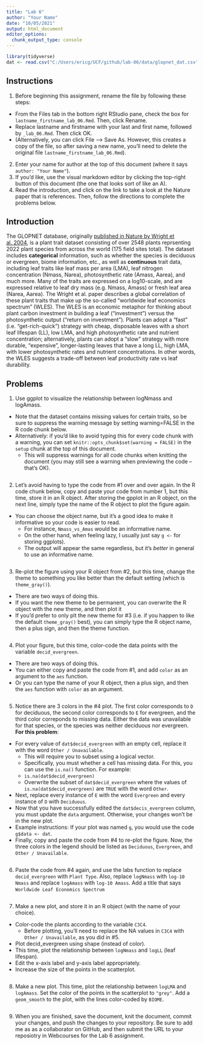 ```yaml
---
title: "Lab 6"
author: "Your Name"
date: "10/05/2021"
output: html_document
editor_options: 
  chunk_output_type: console
---
```


```r
library(tidyverse)
dat <- read.csv("C:/Users/ericg/UCF/github/lab-06/data/glopnet_dat.csv", na.strings="")
```

## Instructions

1. Before beginning this assignment, rename the file by following these steps:
  - From the Files tab in the bottom right RStudio pane, check the box for `lastname_firstname_lab_06.Rmd`. Then, click Rename.
  - Replace lastname and firstname with your last and first name, followed by `_lab_06.Rmd`. Then click OK.
  - (Alternatively, you can click File --> Save As. However, this creates a copy of the file, so after saving a new name, you'll need to delete the original file `lastname_firstname_lab_06.Rmd`).
2. Enter your name for author at the top of this document (where it says `author: "Your Name"`).
3. If you'd like, use the visual markdown editor by clicking the top-right button of this document (the one that looks sort of like an A).
4. Read the introduction, and click on the link to take a look at the Nature paper that is references. Then, follow the directions to complete the problems below.

## Introduction

The GLOPNET database, originally [published in Nature by Wright et al. 2004](https://www.nature.com/articles/nature02403), is a plant trait dataset consisting of over 2548 plants reprsenting 2022 plant species from across the world (175 field sites total). The dataset includes **categorical** information, such as whether the species is deciduous or evergreen, biome information, etc., as well as **continuous** trait data, including leaf traits like leaf mass per area (LMA), leaf nitrogen concentration (Nmass, Narea), photosynthetic rate (Amass, Aarea), and much more. Many of the traits are expressed on a log10-scale, and are expressed relative to leaf dry mass (e.g. Nmass, Amass) or fresh leaf area (Narea, Aarea). The Wright et al. paper describes a global correlation of these plant traits that make up the so-called "worldwide leaf economics spectrum" (WLES). The WLES is an economic metaphor for thinking about plant carbon investment in building a leaf ("investment") versus the photosynthetic output ("return on investment"). Plants can adopt a "fast" (i.e. "get-rich-quick") strategy with cheap, disposable leaves with a short leaf lifespan (LL), low LMA, and high photosynthetic rate and nutrient concentration; alternatively, plants can adopt a "slow" strategy with more durable, "expensive", longer-lasting leaves that have a long LL, high LMA, with lower photosynthetic rates and nutrient concentrations. In other words, the WLES suggests a trade-off between leaf productivity rate vs leaf durability.

## Problems

1. Use ggplot to visualize the relationship between logNmass and logAmass.

- Note that the dataset contains missing values for certain traits, so be sure to suppress the warning message by setting warning=FALSE in the R code chunk below.
- Alternatively: if you'd like to avoid typing this for every code chunk with a warning, you can set `knitr::opts_chunk$set(warning = FALSE)` in the `setup` chunk at the top of this document.
  - This will suppress warnings for all code chunks when knitting the document (you may still see a warning when previewing the code -- that's OK).

```r

```

2. Let's avoid having to type the code from #1 over and over again. In the R code chunk below, copy and paste your code from number 1, but this time, store it in an R object. After storing the gpplot in an R object, on the next line, simply type the name of the R object to plot the figure again.

- You can choose the object name, but it's a good idea to make it informative so your code is easier to read.
  - For instance, `Nmass_vs_Amas` would be an informative name.
  - On the other hand, when feeling lazy, I usually just say `g <- ` for storing ggplots).
  - The output will appear the same regardless, but it's *better* in general to use an informative name.
  
```r

```

3. Re-plot the figure using your R object from #2, but this time, change the theme to something you like better than the default setting (which is `theme_gray()`).

- There are two ways of doing this.
 - If you want the new theme to be permanent, you can overwrite the R object with the new theme, and then plot it
 - If you'd prefer to only plt the new theme for #3 (i.e. if you happen to like the default `theme_gray()` best), you can simply type the R object name, then a plus sign, and then the theme function.

```r

```

4. Plot your figure, but this time, color-code the data points with the variable `decid_evergreen`.

- There are two ways of doing this.
 - You can either copy and paste the code from #1, and add `color` as an argument to the `aes` function.
 - Or you can type the name of your R object, then a plus sign, and then the `aes` function with `color` as an argument.
```r

```

5. Notice there are 3 colors in the #4 plot. The first color corresponds to `D` for deciduous, the second color corresponds to `E` for evergreen, and the third color correponds to missing data. Either the data was unavailable for that species, or the species was neither deciduous nor evergreen. **For this problem**:

- For every value of `dat$decid_evergreen` with an empty cell, replace it with the word `Other / Unavailable`.
  - This will require you to subset using a logical vector.
  - Specifically, you must whether a cell has missing data. For this, you can use the `is.na()` function. For example:
   - `is.na(dat$decid_evergreen)`
  - Overwrite the subset of `dat$decid_evergreen` where the values of `is.na(dat$decid_evergreen)` are `TRUE` with the word `Other`.
- Next, replace every instance of `E` with the word `Evergreen` and every instance of `D` with `Deciduous`.
- Now that you have successfully edited the `dat$decis_evergreen` column, you must update the `data` argument. Otherwise, your changes won't be in the new plot.
 - Example instructions: If your plot was named `g`, you would use the code `g$data <- dat`.
- Finally, copy and paste the code from #4 to re-plot the figure. Now, the three colors in the legend should be listed as `Deciduous`, `Evergreen`, and `Other / Unavailable`.

```r

```

6. Paste the code from #4 again, and use the labs function to replace `decid_evergreen` with `Plant Type`. Also, replace `logNmass` with `log-10 Nmass` and replace `logAmass` with `log-10 Amass`. Add a title that says `Worldwide Leaf Economics Spectrum`

```r

```

7. Make a new plot, and store it in an R object (with the name of your choice).

- Color-code the plants according to the variable `C3C4`.
  - Before plotting, you'll need to replace the NA values in `C3C4` with `Other / Unavailable`, as you did in #5.
- Plot decid_evergreen using shape (instead of color).
- This time, plot the relationship between `logNmass` and `logLL` (leaf lifespan).
- Edit the x-axis label and y-axis label appropriately. 
- Increase the size of the points in the scatterplot.

```r

```

8. Make a new plot. This time, plot the relationship between `logLMA` and `logAmass`. Set the color of the points in the scatterplot to `"grey"`. Add a `geom_smooth` to the plot, with the lines color-coded by `BIOME`.

```r

```

9. When you are finished, save the document, knit the document, commit your changes, and push the changes to your repository. Be sure to add me as as a collaborator on GitHub, and then submit the URL to your reposiotry in Webcourses for the Lab 6 assignment.